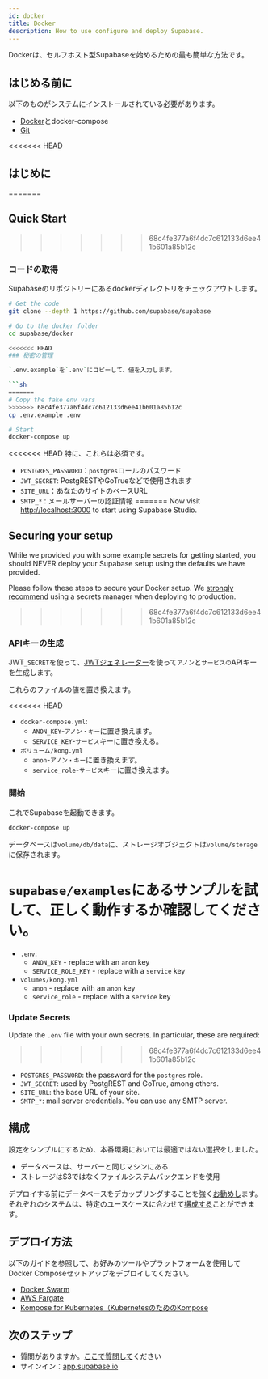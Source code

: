```yaml
---
id: docker
title: Docker
description: How to use configure and deploy Supabase.
---
```


Dockerは、セルフホスト型Supabaseを始めるための最も簡単な方法です。

## はじめる前に

以下のものがシステムにインストールされている必要があります。

- [Docker](https://docs.docker.com/engine/install/)とdocker-compose
- [Git](https://git-scm.com/downloads)

<<<<<<< HEAD
## はじめに
=======
## Quick Start
>>>>>>> 68c4fe377a6f4dc7c612133d6ee41b601a85b12c

### コードの取得

Supabaseのリポジトリーにあるdockerディレクトリをチェックアウトします。

```sh
# Get the code
git clone --depth 1 https://github.com/supabase/supabase

# Go to the docker folder
cd supabase/docker

<<<<<<< HEAD
### 秘密の管理

`.env.example`を`.env`にコピーして、値を入力します。

```sh
=======
# Copy the fake env vars
>>>>>>> 68c4fe377a6f4dc7c612133d6ee41b601a85b12c
cp .env.example .env

# Start
docker-compose up
```

<<<<<<< HEAD
特に、これらは必須です。

- `POSTGRES_PASSWORD`：`postgres`ロールのパスワード
- `JWT_SECRET`: PostgRESTやGoTrueなどで使用されます
- `SITE_URL`：あなたのサイトのベースURL
- `SMTP_*：`メールサーバーの認証情報
=======
Now visit [http://localhost:3000](http://localhost:3000) to start using Supabase Studio.


## Securing your setup

While we provided you with some example secrets for getting started, you should NEVER deploy your Supabase setup using the defaults we have provided.

Please follow these steps to secure your Docker setup. We [strongly recommend](/docs/guides/hosting/overview#managing-your-secrets) using a secrets manager when deploying to production.
>>>>>>> 68c4fe377a6f4dc7c612133d6ee41b601a85b12c

### APIキーの生成

JWT`_SECRET`を使って、[JWTジェネレーター](/docs/guides/hosting/overview#api-keys)を使って`アノン`と`サービスの`APIキーを生成します。

これらのファイルの値を置き換えます。

<<<<<<< HEAD
- `docker-compose.yml`:
  - `ANON_KEY`-`アノン・キー`に置き換えます。
  - `SERVICE_KEY`-`サービス`キーに置き換える。
- `ボリューム/kong.yml`
  - `anon`-`アノン・キー`に置き換えます。
  - `service_role`-`サービス`キーに置き換えます。

### 開始

これでSupabaseを起動できます。

```sh
docker-compose up
```

データベースは`volume/db/data`に、ストレージオブジェクトは`volume/storage`に保存されます。

`supabase/examples`にあるサンプルを試して、正しく動作するか確認してください。
=======
- `.env`: 
  - `ANON_KEY` - replace with an `anon` key
  - `SERVICE_ROLE_KEY` - replace with a `service` key
- `volumes/kong.yml`
  - `anon` - replace with an `anon` key
  - `service_role` - replace with a `service` key

### Update Secrets

Update the `.env` file with your own secrets. In particular, these are required:
>>>>>>> 68c4fe377a6f4dc7c612133d6ee41b601a85b12c

- `POSTGRES_PASSWORD`: the password for the `postgres` role. 
- `JWT_SECRET`: used by PostgREST and GoTrue, among others.
- `SITE_URL`: the base URL of your site.
- `SMTP_*`: mail server credentials. You can use any SMTP server.

## 構成

設定をシンプルにするため、本番環境においては最適ではない選択をしました。

- データベースは、サーバーと同じマシンにある
- ストレージはS3ではなくファイルシステムバックエンドを使用

デプロイする前にデータベースをデカップリングすることを強く[お勧めし](/docs/guides/hosting/overview#managing-your-database)ます。それぞれのシステムは、特定のユースケースに合わせて[構成する](/docs/guides/hosting/overview#configuration)ことができます。

## デプロイ方法

以下のガイドを参照して、お好みのツールやプラットフォームを使用してDocker Composeセットアップをデプロイしてください。

- [Docker Swarm](https://docs.docker.com/engine/swarm/stack-deploy/)
- [AWS Fargate](https://aws.amazon.com/blogs/containers/deploy-applications-on-amazon-ecs-using-docker-compose/)
- [Kompose for Kubernetes（KubernetesのためのKompose](https://kubernetes.io/docs/tasks/configure-pod-container/translate-compose-kubernetes/)


## 次のステップ

- 質問がありますか。[ここで質問して](https://github.com/supabase/supabase/discussions)ください
- サインイン：[app.supabase.io](https://app.supabase.io)
